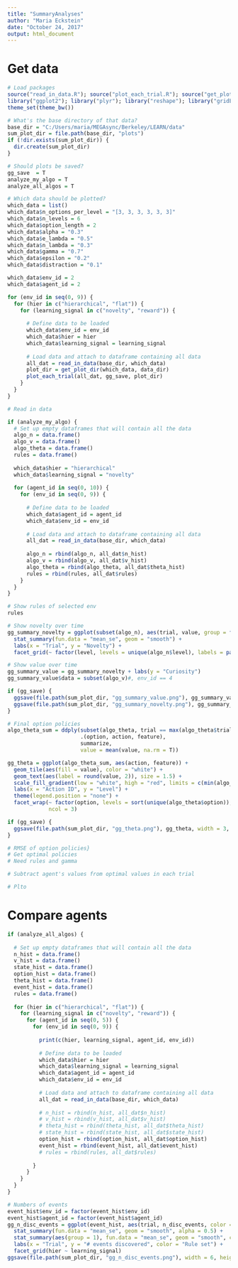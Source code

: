 ```yaml
---
title: "SummaryAnalyses"
author: "Maria Eckstein"
date: "October 24, 2017"
output: html_document
---
```


# Get data

```r

# Load packages
source("read_in_data.R"); source("plot_each_trial.R"); source("get_plot_dir.R"); source("plot_summary.R")
library("ggplot2"); library("plyr"); library("reshape"); library("gridExtra")
theme_set(theme_bw())

# What's the base directory of that data?
base_dir = "C:/Users/maria/MEGAsync/Berkeley/LEARN/data"
sum_plot_dir = file.path(base_dir, "plots")
if (!dir.exists(sum_plot_dir)) {
  dir.create(sum_plot_dir)
}

# Should plots be saved?
gg_save  = T
analyze_my_algo = T
analyze_all_algos = T

# Which data should be plotted?
which_data = list()
which_data$n_options_per_level = "[3, 3, 3, 3, 3, 3]"
which_data$n_levels = 6
which_data$option_length = 2
which_data$alpha = "0.3"
which_data$e_lambda = "0.5"
which_data$n_lambda = "0.3"
which_data$gamma = "0.7"
which_data$epsilon = "0.2"
which_data$distraction = "0.1"
```

```r

which_data$env_id = 2
which_data$agent_id = 2

for (env_id in seq(0, 9)) {
  for (hier in c("hierarchical", "flat")) {
    for (learning_signal in c("novelty", "reward")) {
        
      # Define data to be loaded
      which_data$env_id = env_id
      which_data$hier = hier
      which_data$learning_signal = learning_signal
      
      # Load data and attach to dataframe containing all data
      all_dat = read_in_data(base_dir, which_data)
      plot_dir = get_plot_dir(which_data, data_dir)
      plot_each_trial(all_dat, gg_save, plot_dir)
    }
  }
}
```

```r
# Read in data

if (analyze_my_algo) {
  # Set up empty dataframes that will contain all the data
  algo_n = data.frame()
  algo_v = data.frame()
  algo_theta = data.frame()
  rules = data.frame()
  
  which_data$hier = "hierarchical"
  which_data$learning_signal = "novelty"
  
  for (agent_id in seq(0, 10)) {
    for (env_id in seq(0, 9)) {
      
      # Define data to be loaded
      which_data$agent_id = agent_id
      which_data$env_id = env_id
      
      # Load data and attach to dataframe containing all data
      all_dat = read_in_data(base_dir, which_data)
      
      algo_n = rbind(algo_n, all_dat$n_hist)
      algo_v = rbind(algo_v, all_dat$v_hist)
      algo_theta = rbind(algo_theta, all_dat$theta_hist)
      rules = rbind(rules, all_dat$rules)
    }
  }
}

# Show rules of selected env
rules

# Show novelty over time
gg_summary_novelty = ggplot(subset(algo_n), aes(trial, value, group = factor(action), color = factor(action), fill = factor(action))) +#, env_id == 4
  stat_summary(fun.data = "mean_se", geom = "smooth") +
  labs(x = "Trial", y = "Novelty") +
  facet_grid(~ factor(level, levels = unique(algo_n$level), labels = paste("Level", unique(algo_n$level))))

# Show value over time
gg_summary_value = gg_summary_novelty + labs(y = "Curiosity")
gg_summary_value$data = subset(algo_v)#, env_id == 4

if (gg_save) {
  ggsave(file.path(sum_plot_dir, "gg_summary_value.png"), gg_summary_value, width = 10, height = 2)
  ggsave(file.path(sum_plot_dir, "gg_summary_novelty.png"), gg_summary_novelty, width = 10, height = 2)
}

# Final option policies
algo_theta_sum = ddply(subset(algo_theta, trial == max(algo_theta$trial)),# & env_id == 4,
                       .(option, action, feature),
                       summarize,
                       value = mean(value, na.rm = T))

gg_theta = ggplot(algo_theta_sum, aes(action, feature)) +
  geom_tile(aes(fill = value), color = "white") +
  geom_text(aes(label = round(value, 2)), size = 1.5) +
  scale_fill_gradient(low = "white", high = "red", limits = c(min(algo_theta$value), max(algo_theta$value))) +
  labs(x = "Action ID", y = "Level") +
  theme(legend.position = "none") +
  facet_wrap(~ factor(option, levels = sort(unique(algo_theta$option)), labels = paste("Option", sort(unique(algo_theta$option)))),
             ncol = 3)

if (gg_save) {
  ggsave(file.path(sum_plot_dir, "gg_theta.png"), gg_theta, width = 3, height = 5)
}

# RMSE of option policies}
# Get optimal policies
# Need rules and gamma

# Subtract agent's values from optimal values in each trial

# Plto
```

# Compare agents

```r
if (analyze_all_algos) {
  
  # Set up empty dataframes that will contain all the data
  n_hist = data.frame()
  v_hist = data.frame()
  state_hist = data.frame()
  option_hist = data.frame()
  theta_hist = data.frame()
  event_hist = data.frame()
  rules = data.frame()
  
  for (hier in c("hierarchical", "flat")) {
    for (learning_signal in c("novelty", "reward")) {
      for (agent_id in seq(0, 5)) {
        for (env_id in seq(0, 9)) {
          
          print(c(hier, learning_signal, agent_id, env_id))
          
          # Define data to be loaded
          which_data$hier = hier
          which_data$learning_signal = learning_signal
          which_data$agent_id = agent_id
          which_data$env_id = env_id
          
          # Load data and attach to dataframe containing all data
          all_dat = read_in_data(base_dir, which_data)
          
          # n_hist = rbind(n_hist, all_dat$n_hist)
          # v_hist = rbind(v_hist, all_dat$v_hist)
          # theta_hist = rbind(theta_hist, all_dat$theta_hist)
          # state_hist = rbind(state_hist, all_dat$state_hist)
          option_hist = rbind(option_hist, all_dat$option_hist)
          event_hist = rbind(event_hist, all_dat$event_hist)
          # rules = rbind(rules, all_dat$rules)
  
        }
      }
    }
  }
}

# Numbers of events
event_hist$env_id = factor(event_hist$env_id)
event_hist$agent_id = factor(event_hist$agent_id)
gg_n_disc_events = ggplot(event_hist, aes(trial, n_disc_events, color = env_id)) +
  stat_summary(fun.data = "mean_se", geom = "smooth", alpha = 0.5) +
  stat_summary(aes(group = 1), fun.data = "mean_se", geom = "smooth", color = "black") +
  labs(x = "Trial", y = "# events discovered", color = "Rule set") +
  facet_grid(hier ~ learning_signal)
ggsave(file.path(sum_plot_dir, "gg_n_disc_events.png"), width = 6, height = 5)
```

```r
```